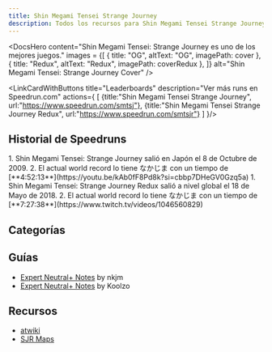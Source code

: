 ```yaml
---
title: Shin Megami Tensei Strange Journey
description: Todos los recursos para Shin Megami Tensei Strange Journey
---
```




<DocsHero 
    content="Shin Megami Tensei: Strange Journey es uno de los mejores juegos."
    images = {[
        {
            title: "OG",
            altText: "OG",
            imagePath: cover
        },
        {
            title: "Redux",
            altText: "Redux",
            imagePath: coverRedux
        },
    ]}
    alt="Shin Megami Tensei: Strange Journey Cover"
/>

<LinkCardWithButtons title="Leaderboards" description="Ver más runs en Speedrun.com" actions={
    [
        {title:"Shin Megami Tensei Strange Journey",
        url:"https://www.speedrun.com/smtsj"},
        {title:"Shin Megami Tensei Strange Journey Redux",
        url:"https://www.speedrun.com/smtsjr"}
    ]
}/>

## Historial de Speedruns
<Tabs>
    <TabItem label="Original">
        <Steps>
            1. Shin Megami Tensei: Strange Journey salió en Japón el 8 de Octubre de 2009.
            2. El actual world record lo tiene なかじま con un tiempo de [**4:52:13**](https://youtu.be/kAb0fF8Pd8k?si=cbbp7DHeGV0Gzq5a)
        </Steps>
    </TabItem>
    <TabItem label="Redux">
        <Steps>
        1. Shin Megami Tensei: Strange Journey Redux salió a nivel global el 18 de Mayo de 2018.
        2. El actual world record lo tiene なかじま con un tiempo de [**7:27:38**](https://www.twitch.tv/videos/1046560829)
        </Steps>
    </TabItem>
</Tabs>

## Categorías
<CardGrid>
        <Card title="Expert Neutral+"></Card>
</CardGrid>

## Guías
- [Expert Neutral+ Notes](https://docs.google.com/spreadsheets/d/1s8jE1kcHVaTPeCjYoka4rKa1xESNSQQnw0mNspkKoBU/edit?usp=sharing) by nkjm
- [Expert Neutral+ Notes](https://drive.google.com/file/d/1Sopo69ISlacmGml5iJK-J-SwRcwN5PFF/view) by Koolzo

## Recursos
- [atwiki](https://w.atwiki.jp/megamitenseisj/)
- [SJR Maps](http://privespa.org/megatendsj/#dungeon)